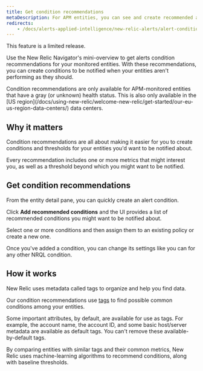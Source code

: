 ```yaml
---
title: Get condition recommendations
metaDescription: For APM entities, you can see and create recommended alert conditions.
redirects: 
    - /docs/alerts-applied-intelligence/new-relic-alerts/alert-conditions/condition-recommendations
---
```


<Callout variant="important">
  This feature is a limited release. 
</Callout>

Use the New Relic Navigator's mini-overview to get alerts condition recommendations for your monitored entities. With these recommendations, you can create conditions to be notified when your entities aren't performing as they should.

<Callout variant="important">
Condition recommendations are only available for APM-monitored entities that have a gray (or unknown) health status. This is also only available in the [US region](/docs/using-new-relic/welcome-new-relic/get-started/our-eu-us-region-data-centers/) data centers.
</Callout>

## Why it matters

Condition recommendations are all about making it easier for you to create conditions and thresholds for your entities you'd want to be notified about.

Every recommendation includes one or more metrics that might interest you, as well as a threshold beyond which you might want to be notified.

## Get condition recommendations

From the entity detail pane, you can quickly create an alert condition. 

Click **Add recommended conditions** and the UI provides a list of recommended conditions you might want to be notified about.

Select one or more conditions and then assign them to an existing policy or create a new one.

Once you've added a condition, you can change its settings like you can for any other NRQL condition.

## How it works

New Relic uses metadata called tags to organize and help you find data.

Our condition recommendations use [tags](/docs/new-relic-one/use-new-relic-one/core-concepts/use-tags-help-organize-find-your-data/) to find possible common conditions among your entities. 

Some important attributes, by default, are available for use as tags. For example, the account name, the account ID, and some basic host/server metadata are available as default tags. You can't remove these available-by-default tags.

By comparing entities with similar tags and their common metrics, New Relic uses machine-learning algorithms to recommend conditions, along with baseline thresholds.

